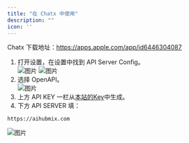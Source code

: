 ```yaml
---
title: "在 Chatx 中使用"
description: ""
icon: ''
---
```


Chatx 下载地址：https://apps.apple.com/app/id6446304087
1. 打开设置，在设置中找到 API Server Config。  
![图片](/media/cn/chatx1.png)
![图片](/media/cn/chatx2.png)
2. 选择 OpenAPI。  
![图片](/media/cn/chatx3.png)
3. 上方 API KEY 一栏从[本站的Key](https://aihubmix.com/token)中生成。  
4. 下方 API SERVER 填：
```
https://aihubmix.com
```
![图片](/media/cn/chatx4.png)